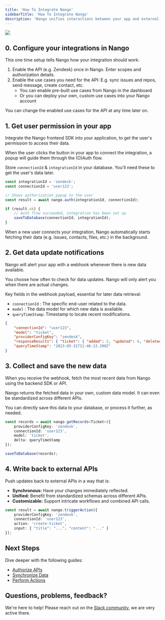 ```yaml
---
title: 'How To Integrate Nango'
sidebarTitle: 'How To Integrate Nango'
description: 'Nango unifies interactions between your app and external APIs.'
---
```


<Frame caption="The steps to integrate Nango.">
  <img src="/images/nango-data-flow.png" />
</Frame>

## 0. Configure your integrations in Nango

This one time setup tells Nango how your integration should work:

1. Enable the API (e.g. Zendesk) once in Nango. Enter scopes and authorization details.
2. Enable the use cases you need for the API: E.g. sync issues and repos, send message, create contact, etc.
    - You can enable pre-built use cases from Nango in the dashboard
    - Or you can deploy your own, custom use cases into your Nango account

You can change the enabled use cases for the API at any time later on.

## 1. Get user permission in your app

Integrate the Nango frontend SDK into your application, to get the user's permission to access their data.

When the user clicks the button in your app to connect the integration, a popup will guide them through the (O)Auth flow.

Store `connectionId` & `integrationId` in your database. You'll need these to get the user's data later.

```ts Frontend: Trigger the OAuth flow.
const integrationId = 'zendesk';
const connectionId = 'user123';

// Shows authorization popup to the user
const result = await nango.auth(integrationId, connectionId); 

if (result.ok) {
    // Auth flow succeeded, integration has been set up
    saveToDatabase(connectionId, integrationId);
}
```

<Tip>
When a new user connects your integration, Nango automatically starts fetching their data (e.g. issues, contacts, files, etc.) in the background.
</Tip>

## 2. Get data update notifications

Nango will alert your app with a webhook whenever there is new data available.

You choose how often to check for data updates. Nango will only alert you when there are actual changes.

Key fields in the webhook payload, essential for later data retrieval:

- `connectionId` : The specific end-user related to the data.
- `model` : The data model for which new data is available.
- `queryTimeStamp`: Timestamp to locate recent modifications.

```json Backend: Receive this webhook payload.
{
    "connectionId": "user123",
    "model": "ticket",
    "providerConfigKey": "zendesk",
    "responseResults": { "ticket": { "added": 2, "updated": 6, "deleted": 0 } },
    "queryTimeStamp": "2023-05-31T11:46:13.390Z"
}
```

## 3. Collect and save the new data

When you receive the webhook, fetch the most recent data from Nango using the backend SDK or API.

Nango returns the fetched data in your own, custom data model. It can even be standardized across different APIs.

You can directly save this data to your database, or process it further, as needed.

```ts Backend: Fetch & save new records.
const records = await nango.getRecords<Ticket>({
    providerConfigKey: 'zendesk',
    connectionId: 'user123',
    model: 'ticket',
    delta: queryTimeStamp
});

saveToDatabase(records);
```

## 4. Write back to external APIs

Push updates back to external APIs in a way that is:

- **Synchronous:** Have your changes immediately reflected.
- **Unified:** Benefit from standardized schemas across different APIs.
- **Customizable:** Support intricate workflows and combined API calls.

```ts Backend: Write back to external APIs.
const result = await nango.triggerAction({
    providerConfigKey: 'zendesk',
    connectionId: 'user123',
    action: 'create-ticket',
    input: { "title": "...", "content": "..." }
});
```

## Next Steps

Dive deeper with the following guides: 
- [Authorize APIs](/guides/oauth)
- [Synchronize Data](/guides/sync)
- [Perform Actions](/guides/action)

## Questions, problems, feedback?

We're here to help! Please reach out on the [Slack community](https://nango.dev/slack), we are very active there.